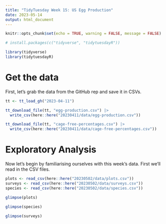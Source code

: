 ```yaml
---
title: "TidyTuesday Week 15: US Egg Production"
date: 2023-05-14
output: html_document
---
```



```r

knitr::opts_chunk$set(echo = TRUE, warning = FALSE, message = FALSE)

# install.packages(c("tidyverse", "tidytuesdayR"))

library(tidyverse)
library(tidytuesdayR)

```

# Get the data

First, let's grab the data from the GitHub rep and save it in CSVs.

```r

tt <- tt_load_gh("2023-04-11")

tt_download_file(tt, "egg-production.csv") |> 
  write_csv(here::here("20230411/data/egg-production.csv"))

tt_download_file(tt, "cage-free-percentages.csv") |> 
  write_csv(here::here("20230411/data/cage-free-percentages.csv"))
```

# Exploratory Analysis

Now let's begin by familiarising ourselves with this week's data. First we'll read in the CSV files.

```r
plots <- read_csv(here::here("20230502/data/plots.csv"))
surveys <- read_csv(here::here("20230502/data/surveys.csv"))
species <- read_csv(here::here("20230502/data/species.csv"))
```


```r
glimpse(plots)
```


```r
glimpse(species)
```

```r
glimpse(surveys)
```
